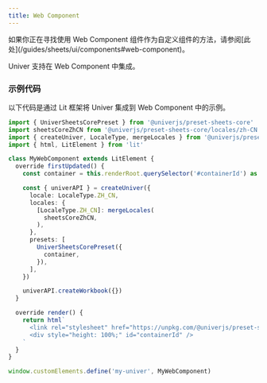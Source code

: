 ```yaml
---
title: Web Component
---
```


<Callout>
  如果你正在寻找使用 Web Component 组件作为自定义组件的方法，请参阅[此处](/guides/sheets/ui/components#web-component)。
</Callout>

Univer 支持在 Web Component 中集成。

<PlaygroundFrame lang="zh-CN" slug="sheets/lit" clickToShow />

### 示例代码

以下代码是通过 Lit 框架将 Univer 集成到 Web Component 中的示例。

```typescript
import { UniverSheetsCorePreset } from '@univerjs/preset-sheets-core'
import sheetsCoreZhCN from '@univerjs/preset-sheets-core/locales/zh-CN'
import { createUniver, LocaleType, mergeLocales } from '@univerjs/presets'
import { html, LitElement } from 'lit'

class MyWebComponent extends LitElement {
  override firstUpdated() {
    const container = this.renderRoot.querySelector('#containerId') as HTMLDivElement

    const { univerAPI } = createUniver({
      locale: LocaleType.ZH_CN,
      locales: {
        [LocaleType.ZH_CN]: mergeLocales(
          sheetsCoreZhCN,
        ),
      },
      presets: [
        UniverSheetsCorePreset({
          container,
        }),
      ],
    })

    univerAPI.createWorkbook({})
  }

  override render() {
    return html`
      <link rel="stylesheet" href="https://unpkg.com/@univerjs/preset-sheets-core/lib/index.css">
      <div style="height: 100%;" id="containerId" />
    `
  }
}

window.customElements.define('my-univer', MyWebComponent)
```
